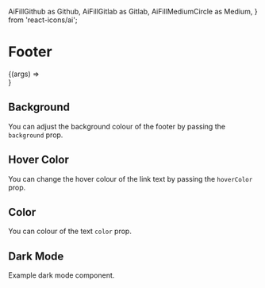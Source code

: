   AiFillGithub as Github,
  AiFillGitlab as Gitlab,
  AiFillMediumCircle as Medium,
} from 'react-icons/ai';


<Meta title="Footer" component={Footer} />

# Footer

<Preview>
  <Story name="Basic" args={{}}>
    {(args) => <Footer {...args} />}
  </Story>
</Preview>

<Props story="Basic" />

## Background

You can adjust the background colour of the footer by passing the `background` prop.

<Preview>
  <Story name="Background">
    <Footer background="white" />
  </Story>
</Preview>

## Hover Color

You can change the hover colour of the link text by passing the `hoverColor` prop.

<Preview>
  <Story name="Hover Colour">
    <Footer hoverColor="purple-500" />
  </Story>
</Preview>

## Color

You can colour of the text `color` prop.

<Preview>
  <Story name="Colour">
    <Footer color="green-700" />
  </Story>
</Preview>

## Dark Mode

Example dark mode component.

<Preview>
  <Story name="Dark Mode">
    <div class={`bg-${theme.dark.background}`}>
      <Footer color={theme.dark.text} background="gray-800" />
    </div>
  </Story>
</Preview>
